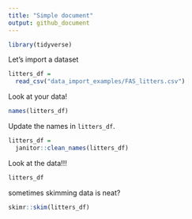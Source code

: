 ```yaml
---
title: "Simple document"
output: github_document
---
```


```r
library(tidyverse)
```

Let's import a dataset

```r
litters_df = 
  read_csv("data_import_examples/FAS_litters.csv")
```
Look at your data!
```r
names(litters_df)
```

Update the names in `litters_df`.  

```r
litters_df = 
  janitor::clean_names(litters_df)
```

Look at the data!!!

```r
litters_df
```

sometimes skimming data is neat?

```r
skimr::skim(litters_df)
```




